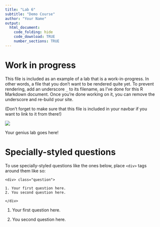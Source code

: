 ```yaml
---
title: "Lab 6"
subtitle: "Demo Course"
author: "Your Name"
output:
  html_document:
    code_folding: hide
    code_download: TRUE
    number_sections: TRUE
---
```


# Work in progress

This file is included as an example of a lab that is a work-in-progress. In other words, a file that you don't want to be rendered quite yet. To prevent rendering, 
add an underscore `_` to its filename, as I've done for this R Markdown document. Once you're done working on it, you can remove the underscore and re-build your site.

(Don't forget to make sure that this file is included in your navbar if you want to link to it from there!)


![](images/genius.jpg)

Your genius lab goes here!


# Specially-styled questions

To use specially-styled questions like the ones below, place `<div>` tags around them like so: 

```
<div> class="question">

1. Your first question here.
2. You second question here.

</div>
```

<div class="question">
1. Your first question here.

2. You second question here.
</div>